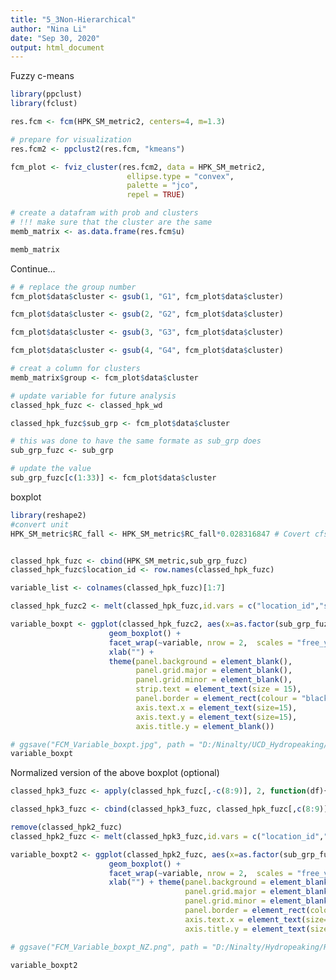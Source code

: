 ```yaml
---
title: "5_3Non-Hierarchical"
author: "Nina Li"
date: "Sep 30, 2020"
output: html_document
---
```


Fuzzy c-means
```r
library(ppclust)
library(fclust)

res.fcm <- fcm(HPK_SM_metric2, centers=4, m=1.3)

# prepare for visualization
res.fcm2 <- ppclust2(res.fcm, "kmeans")

fcm_plot <- fviz_cluster(res.fcm2, data = HPK_SM_metric2, 
                          ellipse.type = "convex",
                          palette = "jco",
                          repel = TRUE)

# create a datafram with prob and clusters
# !!! make sure that the cluster are the same
memb_matrix <- as.data.frame(res.fcm$u)

memb_matrix
```

Continue...
```r
# # replace the group number
fcm_plot$data$cluster <- gsub(1, "G1", fcm_plot$data$cluster)

fcm_plot$data$cluster <- gsub(2, "G2", fcm_plot$data$cluster)

fcm_plot$data$cluster <- gsub(3, "G3", fcm_plot$data$cluster)

fcm_plot$data$cluster <- gsub(4, "G4", fcm_plot$data$cluster)

# creat a column for clusters
memb_matrix$group <- fcm_plot$data$cluster

# update variable for future analysis
classed_hpk_fuzc <- classed_hpk_wd

classed_hpk_fuzc$sub_grp <- fcm_plot$data$cluster

# this was done to have the same formate as sub_grp does
sub_grp_fuzc <- sub_grp

# update the value
sub_grp_fuzc[c(1:33)] <- fcm_plot$data$cluster
```


boxplot
```r
library(reshape2)
#convert unit
HPK_SM_metric$RC_fall <- HPK_SM_metric$RC_fall*0.028316847 # Covert cfs to m3/s


classed_hpk_fuzc <- cbind(HPK_SM_metric,sub_grp_fuzc)
classed_hpk_fuzc$location_id <- row.names(classed_hpk_fuzc)

variable_list <- colnames(classed_hpk_fuzc)[1:7]

classed_hpk_fuzc2 <- melt(classed_hpk_fuzc,id.vars = c("location_id","sub_grp_fuzc"), measure.vars = variable_list)

variable_boxpt <- ggplot(classed_hpk_fuzc2, aes(x=as.factor(sub_grp_fuzc), y=value)) + 
                      geom_boxplot() + 
                      facet_wrap(~variable, nrow = 2,  scales = "free_y") + 
                      xlab("") + 
                      theme(panel.background = element_blank(), 
                            panel.grid.major = element_blank(), 
                            panel.grid.minor = element_blank(), 
                            strip.text = element_text(size = 15),
                            panel.border = element_rect(colour = "black", fill=NA), 
                            axis.text.x = element_text(size=15), 
                            axis.text.y = element_text(size=15),
                            axis.title.y = element_blank())

# ggsave("FCM_Variable_boxpt.jpg", path = "D:/Ninalty/UCD_Hydropeaking/HPK_Imagery/", plot = variable_boxpt, width = 30, height = 18, units = "cm")
variable_boxpt
```

Normalized version of the above boxplot (optional)
```r
classed_hpk3_fuzc <- apply(classed_hpk_fuzc[,-c(8:9)], 2, function(df){(df-min(df))/(max(df)-min(df))})

classed_hpk3_fuzc <- cbind(classed_hpk3_fuzc, classed_hpk_fuzc[,c(8:9)])

remove(classed_hpk2_fuzc)
classed_hpk2_fuzc <- melt(classed_hpk3_fuzc,id.vars = c("location_id","sub_grp_fuzc"), measure.vars = variable_list)

variable_boxpt2 <- ggplot(classed_hpk2_fuzc, aes(x=as.factor(sub_grp_fuzc), y=value)) + 
                      geom_boxplot() + 
                      facet_wrap(~variable, nrow = 2,  scales = "free_y") + 
                      xlab("") + theme(panel.background = element_blank(), 
                                       panel.grid.major = element_blank(), 
                                       panel.grid.minor = element_blank(), 
                                       panel.border = element_rect(colour = "black", fill=NA), 
                                       axis.text.x = element_text(size=12), 
                                       axis.title.y = element_text(size = 12))

# ggsave("FCM_Variable_boxpt_NZ.png", path = "D:/Ninalty/Hydropeaking/RWork/7HPK_Plot/", plot = variable_boxpt2, width = 20, height = 10, units = "cm")

variable_boxpt2
```












